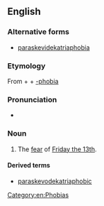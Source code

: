 {{wikipedia|Friday the 13th}}
==English==
{{rfv}}

===Alternative forms===
* [[paraskevidekatriaphobia]]

===Etymology===
From {{etyl|grc|en}} {{term|lang=grc|Παρασκευή||Friday}} + {{term|lang=grc|δεκατρείς||thirteen}} + [[-phobia]]

===Pronunciation===
* {{rhymes|əʊbiə|lang=en}}

===Noun===
{{en-noun|~|paraskevodekatriaphobias}}

# {{context|rare|lang=en}} The [[fear]] of [[w:Friday the 13th|Friday the 13th]].

====Derived terms====
* [[paraskevodekatriaphobic]]

[[Category:en:Phobias]]